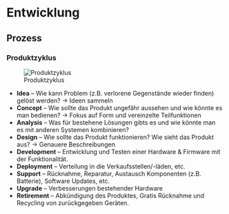 # Entwicklung

## Prozess

### Produktzyklus

![Produktzyklus](images/product_cycle.png)

- **Idea** -- Wie kann Problem (z.B. verlorene Gegenstände wieder finden) gelöst werden? $\rightarrow$ Ideen sammeln
- **Concept** -- Wie sollte das Produkt ungefähr aussehen und wie könnte es man bedienen? $\rightarrow$ Fokus auf Form und vereinzelte Teilfunktionen
- **Analysis** -- Was für bestehene Lösungen gibts es und wie könnte man es mit anderen Systemen kombinieren?
- **Design** -- Wie sollte das Produkt funktionieren? Wie sieht das Produkt aus? $\rightarrow$ Genauere Beschreibungen
- **Development** -- Entwicklung und Testen einer Hardware & Firmware mit der Funktionalität.
- **Deployment** -- Verteilung in die Verkaufsstellen/-läden, etc.
- **Support** -- Rücknahme, Reparatur, Austausch Komponenten (z.B. Batterie), Software Updates, etc.
- **Upgrade** -- Verbesserungen bestehender Hardware
- **Retirement** -- Abkündigung des Produktes, Gratis Rücknahme und Recycling von zurückgegeben Geräten.
